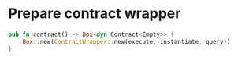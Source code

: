 # Prepare contract wrapper

```rust
pub fn contract() -> Box<dyn Contract<Empty>> {
    Box::new(ContractWrapper::new(execute, instantiate, query))
}
```
